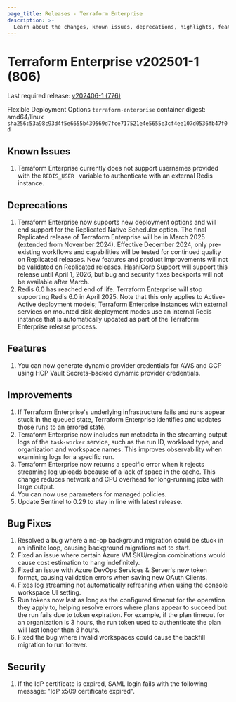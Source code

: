 ```yaml
---
page_title: Releases - Terraform Enterprise
description: >-
  Learn about the changes, known issues, deprecations, highlights, features, improvements, bug fixes, and security fixes for the v202501-1 (806) release.
---
```


# Terraform Enterprise v202501-1 (806)

Last required release: [v202406-1 (776)](/terraform/enterprise/releases/2024/v202406-1)

Flexible Deployment Options `terraform-enterprise` container digest: amd64/linux `sha256:53a98c93d4f5e6655b439569d7fce717521e4e5655e3cf4ee107d0536fb47f0d`

## Known Issues
1. Terraform Enterprise currently does not support usernames provided with the  `REDIS_USER ` variable to  authenticate with an external Redis instance.

## Deprecations

1. Terraform Enterprise now supports new deployment options and will end support for the Replicated Native Scheduler option.
The final Replicated release of Terraform Enterprise will be in March 2025 (extended from November 2024). Effective December 2024,
only pre-existing workflows and capabilities will be tested for continued quality on Replicated releases. New features and product
improvements will not be validated on Replicated releases. HashiCorp Support will support this release until April 1, 2026, but
bug and security fixes backports will not be available after March.
2. Redis 6.0 has reached end of life. Terraform Enterprise will stop supporting Redis 6.0 in April 2025. Note that this only applies
to Active-Active deployment models; Terraform Enterprise instances with external services on mounted disk deployment modes use an
internal Redis instance that is automatically updated as part of the Terraform Enterprise release process.

## Features

1. You can now generate dynamic provider credentials for AWS and GCP using HCP Vault Secrets-backed dynamic provider credentials.

## Improvements

1. If Terraform Enterprise's underlying infrastructure fails and runs appear stuck in the queued state, Terraform Enterprise identifies and updates those runs to an errored state.
2. Terraform Enterprise now includes run metadata in the streaming output logs of the `task-worker` service, such as the run ID, workload type, and organization and workspace names. This improves observability when examining logs for a specific run.
3. Terraform Enterprise now returns a specific error when it rejects streaming log uploads because of a lack of space in the cache. This change reduces network and CPU overhead for long-running jobs with large output.
4. You can now use parameters for managed policies.
5. Update Sentinel to 0.29 to stay in line with latest release.

## Bug Fixes

1. Resolved a bug where a no-op background migration could be stuck in an infinite loop, causing background migrations not to start.
2. Fixed an issue where certain Azure VM SKU/region combinations would cause cost estimation to hang indefinitely.
3. Fixed an issue with Azure DevOps Services & Server's new token format, causing validation errors when saving new OAuth Clients.
4. Fixes log streaming not automatically refreshing when using the console workspace UI setting.
5. Run tokens now last as long as the configured timeout for the operation they apply to, helping resolve errors where plans appear to succeed but the run fails due to token expiration. For example, if the plan timeout for an organization is 3 hours, the run token used to authenticate the plan will last longer than 3 hours.
6. Fixed the bug where invalid workspaces could cause the backfill migration to run forever.

## Security

1. If the IdP certificate is expired, SAML login fails with the following message: "IdP x509 certificate expired".
